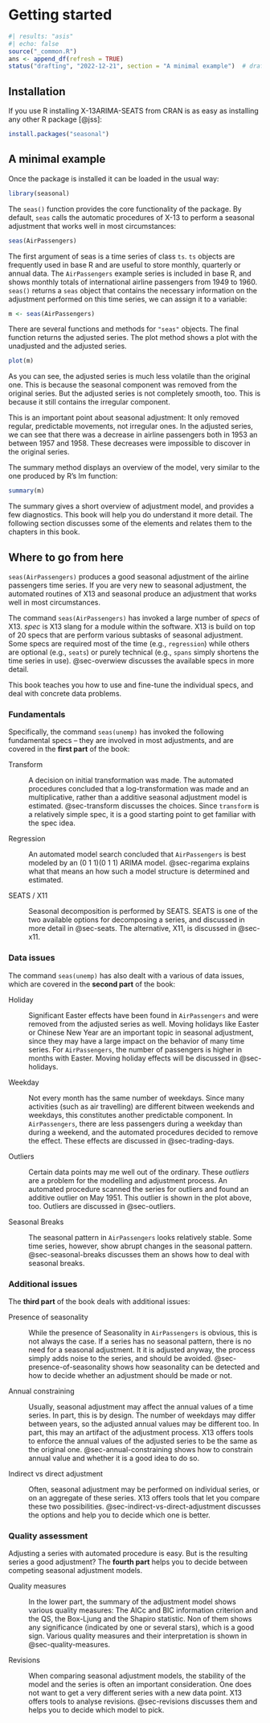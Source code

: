 # Getting started

```r
#| results: "asis"
#| echo: false
source("_common.R")
ans <- append_df(refresh = TRUE)
status("drafting", "2022-12-21", section = "A minimal example")  # drafting, polishing, complete
```

## Installation

If you use R installing X-13ARIMA-SEATS from CRAN is as easy as installing any other R package [@jss]:

``` r
install.packages("seasonal")
```

## A minimal example

Once the package is installed it can be loaded in the usual way:

```r
library(seasonal)
```

The `seas()` function provides the core functionality of the package.
By default, `seas` calls the automatic procedures of X-13 to perform a seasonal adjustment that works well in most circumstances:

```r
seas(AirPassengers)
```

The first argument of seas is a time series of class `ts`.
`ts` objects are frequently used in base R and are useful to store monthly, quarterly or annual data.
The `AirPassengers` example series is included in base R, and shows monthly totals of international airline passengers from 1949 to 1960.
`seas()` returns a `seas` object that contains the necessary information on the adjustment performed on this time series, we can assign it to a variable:

```r
m <- seas(AirPassengers)
```

There are several functions and methods for `"seas"` objects.
The final function returns the adjusted series.
The plot method shows a plot with the unadjusted and the adjusted series.

```r
plot(m)
```

As you can see, the adjusted series is much less volatile than the original one.
This is because the seasonal component was removed from the original series.
But the adjusted series is not completely smooth, too.
This is because it still contains the irregular component.

This is an important point about seasonal adjustment: It only removed regular, predictable movements, not irregular ones.
In the adjusted series, we can see that there was a decrease in airline passengers both in 1953 an between 1957 and 1958.
These decreases were impossible to discover in the original series.

The summary method displays an overview of the model, very similar to the one produced by R's lm function:

```r
summary(m)
```

The summary gives a short overview of adjustment model, and provides a few diagnostics.
This book will help you do understand it more detail.
The following section discusses some of the elements and relates them to the chapters in this book.

## Where to go from here

`seas(AirPassengers)` produces a good seasonal adjustment of the airline passengers time series.
If you are very new to seasonal adjustment, the automated routines of X13 and seasonal produce an adjustment that works well in most circumstances.

The command `seas(AirPassengers)` has invoked a large number of *specs* of X13.
*spec* is X13 slang for a module within the software.
X13 is build on top of 20 specs that are perform various subtasks of seasonal adjustment.
Some specs are required most of the time (e.g., `regression`) while others are optional (e.g., `seats`) or purely technical (e.g., `spans` simply shortens the time series in use).
@sec-overwiew discusses the available specs in more detail.

This book teaches you how to use and fine-tune the individual specs, and deal with concrete data problems.

### Fundamentals

Specifically, the command `seas(unemp)` has invoked the following fundamental specs -- they are involved in most adjustments, and are covered in the **first part** of the book:

Transform

:   A decision on initial transformation was made.
    The automated procedures concluded that a log-transformation was made and an multiplicative, rather than a additive seasonal adjustment model is estimated.
    @sec-transform discusses the choices.
    Since `transform` is a relatively simple spec, it is a good starting point to get familiar with the spec idea.

Regression

:   An automated model search concluded that `AirPassengers` is best modeled by an (0 1 1)(0 1 1) ARIMA model.
    @sec-regarima explains what that means an how such a model structure is determined and estimated.

SEATS / X11

:   Seasonal decomposition is performed by SEATS.
    SEATS is one of the two available options for decomposing a series, and discussed in more detail in @sec-seats.
    The alternative, X11, is discussed in @sec-x11.

### Data issues

The command `seas(unemp)` has also dealt with a various of data issues, which are covered in the **second part** of the book:

Holiday

:   Significant Easter effects have been found in `AirPassengers` and were removed from the adjusted series as well.
    Moving holidays like Easter or Chinese New Year are an important topic in seasonal adjustment, since they may have a large impact on the behavior of many time series.
    For `AirPassengers`, the number of passengers is higher in months with Easter.
    Moving holiday effects will be discussed in @sec-holidays.

Weekday

:   Not every month has the same number of weekdays.
    Since many activities (such as air travelling) are different bitween weekends and weekdays, this constitutes another predictable component.
    In `AirPassengers`, there are less passengers during a weekday than during a weekend, and the automated procedures decided to remove the effect.
    These effects are discussed in @sec-trading-days.

Outliers

:   Certain data points may me well out of the ordinary.
    These *outliers* are a problem for the modelling and adjustment process.
    An automated procedure scanned the series for outliers and found an additive outlier on May 1951.
    This outlier is shown in the plot above, too.
    Outliers are discussed in @sec-outliers.

Seasonal Breaks

:   The seasonal pattern in `AirPassengers` looks relatively stable.
    Some time series, however, show abrupt changes in the seasonal pattern.
    @sec-seasonal-breaks discusses them an shows how to deal with seasonal breaks.

### Additional issues

The **third part** of the book deals with additional issues:

Presence of seasonality

:   While the presence of Seasonality in `AirPassengers` is obvious, this is not always the case.
    If a series has no seasonal pattern, there is no need for a seasonal adjustment.
    It it is adjusted anyway, the process simply adds noise to the series, and should be avoided.
    @sec-presence-of-seasonality shows how seasonality can be detected and how to decide whether an adjustment should be made or not.

Annual constraining

:   Usually, seasonal adjustment may affect the annual values of a time series.
    In part, this is by design.
    The number of weekdays may differ between years, so the adjusted annual values may be different too.
    In part, this may an artifact of the adjustment process.
    X13 offers tools to enforce the annual values of the adjusted series to be the same as the original one.
    @sec-annual-constraining shows how to constrain annual value and whether it is a good idea to do so.

Indirect vs direct adjustment

:   Often, seasonal adjustment may be performed on individual series, or on an aggregate of these series.
    X13 offers tools that let you compare these two possibilities.
    @sec-indirect-vs-direct-adjustment discusses the options and help you to decide which one is better.

### Quality assessment

Adjusting a series with automated procedure is easy.
But is the resulting series a good adjustment?
The **fourth part** helps you to decide between competing seasonal adjustment models.

Quality measures

:   In the lower part, the summary of the adjustment model shows various quality measures: The AICc and BIC information criterion and the QS, the Box-Ljung and the Shapiro statistic.
    Non of them shows any significance (indicated by one or several stars), which is a good sign.
    Various quality measures and their interpretation is shown in @sec-quality-measures.

Revisions

:   When comparing seasonal adjustment models, the stability of the model and the series is often an important consideration.
    One does not want to get a very different series with a new data point.
    X13 offers tools to analyse revisions.
    @sec-revisions discusses them and helps you to decide which model to pick.
